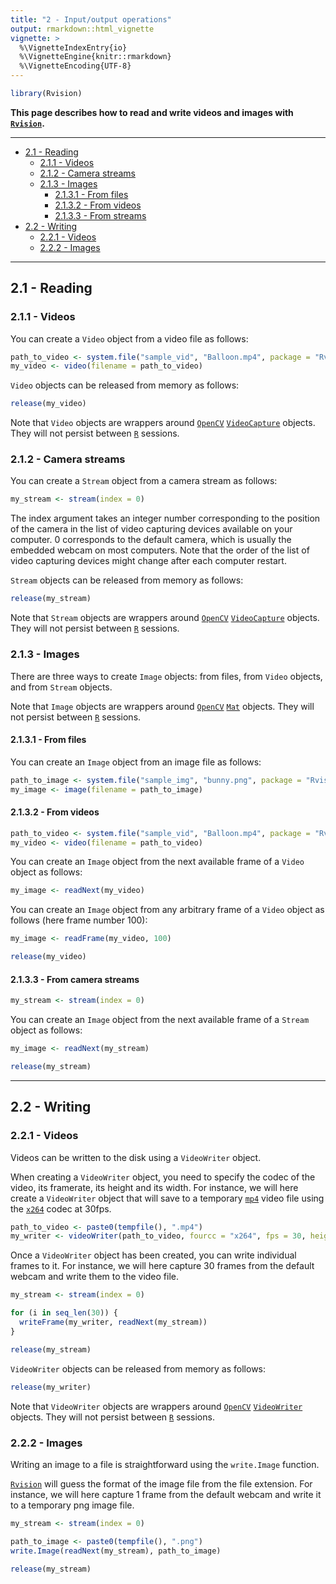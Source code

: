 ```yaml
---
title: "2 - Input/output operations"
output: rmarkdown::html_vignette
vignette: >
  %\VignetteIndexEntry{io}
  %\VignetteEngine{knitr::rmarkdown}
  %\VignetteEncoding{UTF-8}
---
```


```r
library(Rvision)
```

__This page describes how to read and write videos and images with 
[`Rvision`](https://github.com/swarm-lab/Rvision).__ 

---

+ [2.1 - Reading ](#reading)
    + [2.1.1 - Videos](#videos)
    + [2.1.2 - Camera streams](#camera-streams)
    + [2.1.3 - Images](#images)
        + [2.1.3.1 - From files](#from-files)
        + [2.1.3.2 - From videos](#from-videos)
        + [2.1.3.3 - From streams](#from-camera-streams)
+ [2.2 - Writing](#writing)
    + [2.2.1 - Videos](#videos-1)
    + [2.2.2 - Images](#images-1)

---

## 2.1 - Reading

### 2.1.1 - Videos

You can create a `Video` object from a video file as follows: 

```r
path_to_video <- system.file("sample_vid", "Balloon.mp4", package = "Rvision")
my_video <- video(filename = path_to_video)
```

`Video` objects can be released from memory as follows: 

```r
release(my_video)
```

Note that `Video` objects are wrappers around [`OpenCV`](http://opencv.org/)
[`VideoCapture`](https://docs.opencv.org/4.5.0/d8/dfe/classcv_1_1VideoCapture.html)
objects. They will not persist between [`R`](https://cran.r-project.org) sessions. 

### 2.1.2 - Camera streams

You can create a `Stream` object from a camera stream as follows: 

```r
my_stream <- stream(index = 0)
```

The index argument takes an integer number corresponding to the position of the 
camera in the list of video capturing devices available on your computer. 0 
corresponds to the default camera, which is usually the embedded webcam on most 
computers. Note that the order of the list of video capturing devices might 
change after each computer restart. 

`Stream` objects can be released from memory as follows: 

```r
release(my_stream)
```

Note that `Stream` objects are wrappers around [`OpenCV`](http://opencv.org/)
[`VideoCapture`](https://docs.opencv.org/4.5.0/d8/dfe/classcv_1_1VideoCapture.html)
objects. They will not persist between [`R`](https://cran.r-project.org) sessions. 

### 2.1.3 - Images

There are three ways to create `Image` objects: from files, from `Video` objects,
and from `Stream` objects. 

Note that `Image` objects are wrappers around [`OpenCV`](http://opencv.org/)
[`Mat`](https://docs.opencv.org/4.5.0/d3/d63/classcv_1_1Mat.html) objects. They 
will not persist between [`R`](https://cran.r-project.org) sessions.

#### 2.1.3.1 - From files

You can create an `Image` object from an image file as follows: 

```r
path_to_image <- system.file("sample_img", "bunny.png", package = "Rvision")
my_image <- image(filename = path_to_image)
```

#### 2.1.3.2 - From videos

```r
path_to_video <- system.file("sample_vid", "Balloon.mp4", package = "Rvision")
my_video <- video(filename = path_to_video)
```

You can create an `Image` object from the next available frame of a `Video` 
object as follows: 

```r
my_image <- readNext(my_video)
```

You can create an `Image` object from any arbitrary frame of a `Video` object as 
follows (here frame number 100):

```r
my_image <- readFrame(my_video, 100)

release(my_video)
```

#### 2.1.3.3 - From camera streams

```r
my_stream <- stream(index = 0)
```

You can create an `Image` object from the next available frame of a `Stream` 
object as follows: 

```r
my_image <- readNext(my_stream)

release(my_stream)
```

---

## 2.2 - Writing

### 2.2.1 - Videos

Videos can be written to the disk using a `VideoWriter` object. 

When creating a `VideoWriter` object, you need to specify the codec of the video, 
its framerate, its height and its width. For instance, we will here create a 
`VideoWriter` object that will save to a temporary [`mp4`](https://en.wikipedia.org/wiki/MPEG-4_Part_14) 
video file using the [`x264`](https://www.videolan.org/developers/x264.html) 
codec at 30fps. 

```r
path_to_video <- paste0(tempfile(), ".mp4")
my_writer <- videoWriter(path_to_video, fourcc = "x264", fps = 30, height = 720, width = 1280)
```

Once a `VideoWriter` object has been created, you can write individual frames to
it. For instance, we will here capture 30 frames from the default webcam and write
them to the video file. 

```r
my_stream <- stream(index = 0)

for (i in seq_len(30)) {
  writeFrame(my_writer, readNext(my_stream))
}

release(my_stream)
```

`VideoWriter` objects can be released from memory as follows: 

```r
release(my_writer)
```

Note that `VideoWriter` objects are wrappers around [`OpenCV`](http://opencv.org/)
[`VideoWriter`](https://docs.opencv.org/4.5.0/dd/d9e/classcv_1_1VideoWriter.html)
objects. They will not persist between [`R`](https://cran.r-project.org) sessions.

### 2.2.2 - Images

Writing an image to a file is straightforward using the `write.Image` function.

[`Rvision`](https://github.com/swarm-lab/Rvision) will guess the format of the 
image file from the file extension. For instance, we will here capture 1 frame 
from the default webcam and write it to a temporary png image file. 

```r
my_stream <- stream(index = 0)

path_to_image <- paste0(tempfile(), ".png")
write.Image(readNext(my_stream), path_to_image)

release(my_stream)
```
